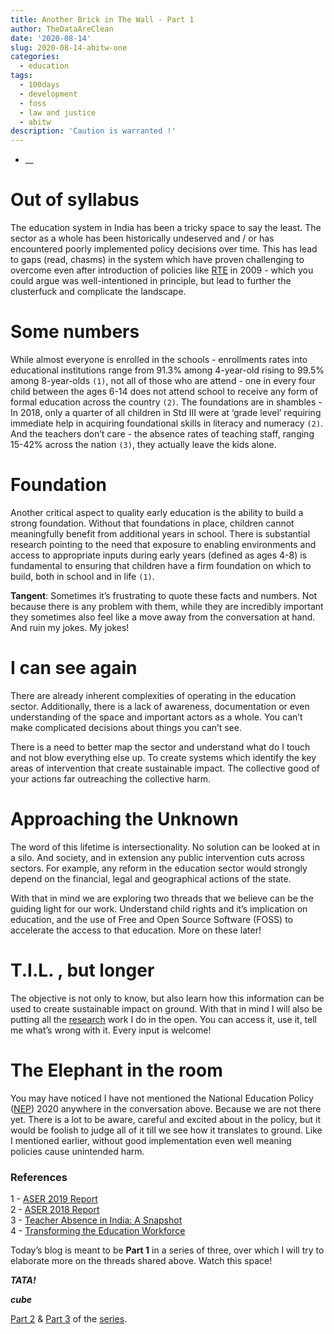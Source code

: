 ```yaml
---
title: Another Brick in The Wall - Part 1
author: TheDataAreClean
date: '2020-08-14'
slug: 2020-08-14-abitw-one
categories:
  - education
tags:
  - 100days
  - development
  - foss
  - law and justice
  - abitw
description: 'Caution is warranted !'
---
```


* __

# Out of syllabus
The education system in India has been a tricky space to say the least. The sector as a whole has been historically undeserved and / or has encountered poorly implemented policy decisions over time. This has lead to gaps (read, chasms) in the system which have proven challenging to overcome even after introduction of policies like [RTE](http://righttoeducation.in/) in 2009 - which you could argue was well-intentioned in principle, but lead to further the clusterfuck and complicate the landscape.

# Some numbers
While almost everyone is enrolled in the schools - enrollments rates into educational institutions range from 91.3% among 4-year-old rising to 99.5% among 8-year-olds `(1)`, not all of those who are attend - one in every four child between the ages 6-14 does not attend school to receive any form of formal education across the country `(2)`. The foundations are in shambles - In 2018, only a quarter of all children in Std III were at ‘grade level’ requiring immediate help in acquiring foundational skills in literacy and numeracy `(2)`. And the teachers don't care - the absence rates of teaching staff, ranging 15-42% across the nation `(3)`, they actually leave the kids alone.

# Foundation
Another critical aspect to quality early education is the ability to build a strong foundation. Without that foundations in place, children cannot meaningfully benefit from additional years in school. There is substantial research pointing to the need that exposure to enabling environments and access to appropriate inputs during early years (defined as ages 4-8) is fundamental to ensuring that children have a firm foundation on which to build, both in school and in life `(1)`.

**Tangent**: Sometimes it's frustrating to quote these facts and numbers. Not because there is any problem with them, while they are incredibly important they sometimes also feel like a move away from the conversation at hand. And ruin my jokes. My jokes!

# I can see again
There are already inherent complexities of operating in the education sector. Additionally, there is a lack of awareness, documentation or even understanding of the space and important actors as a whole. You can't make complicated decisions about things you can't see. 

There is a need to better map the sector and understand what do I touch and not blow everything else up. To create systems which identify the key areas of intervention that create sustainable impact. The collective good of your actions far outreaching the collective harm.

# Approaching the Unknown
The word of this lifetime is intersectionality. No solution can be looked at in a silo. And society, and in extension any public intervention cuts across sectors. For example, any reform in the education sector would strongly depend on the financial, legal and geographical actions of the state.

With that in mind we are exploring two threads that we believe can be the guiding light for our work. Understand child rights and it's implication on education, and the use of Free and Open Source Software (FOSS) to accelerate the access to that education. More on these later!

# T.I.L. , but longer
The objective is not only to know, but also learn how this information can be used to create sustainable impact on ground. With that in mind I will also be putting all the [research](https://github.com/TheDataAreClean/education) work I do in the open. You can access it, use it, tell me what's wrong with it. Every input is welcome!

# The Elephant in the room
You may have noticed I have not mentioned the National Education Policy ([NEP](https://www.mhrd.gov.in/sites/upload_files/mhrd/files/NEP_Final_English_0.pdf)) 2020 anywhere in the conversation above. Because we are not there yet. There is a lot to be aware, careful and excited about in the policy, but it would be foolish to judge all of it till we see how it translates to ground. Like I mentioned earlier, without good implementation even well meaning policies cause unintended harm.

### References

1 - [ASER 2019 Report](http://img.asercentre.org/docs/ASER%202019/ASER2019%20report%20/aserreport2019earlyyearsfinal.pdf)  
2 - [ASER 2018 Report](http://img.asercentre.org/docs/ASER%202018/Release%20Material/aserreport2018.pdf)  
3 - [Teacher Absence in India: A Snapshot](https://academic.oup.com/jeea/article-abstract/3/2-3/658/2281517?redirectedFrom=fulltext)  
4 - [Transforming the Education Workforce](https://educationcommission.org/transformingtheeducationworkforce/)  

Today's blog is meant to be **Part 1** in a series of three, over which I will try to elaborate more on the threads shared above. Watch this space!

**_TATA!_**

**_cube_**

[Part 2](https://thedataareclean.com/blog/2020-08-15-abitw-two/) & [Part 3](https://thedataareclean.com/blog/2020-08-16-abitw-three/) of the [series](https://thedataareclean.com/tags/abitw/).
